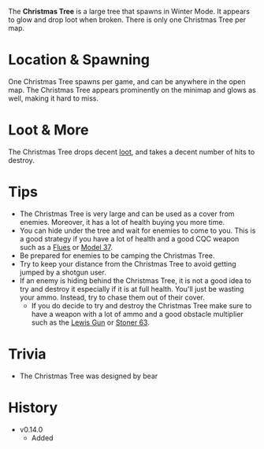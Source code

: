 <Event />

The **Christmas Tree** is a large tree that spawns in Winter Mode. It appears to glow and drop loot when broken. There is only one Christmas Tree per map.

# Location & Spawning
One Christmas Tree spawns per game, and can be anywhere in the open map. The Christmas Tree appears prominently on the minimap and glows as well, making it hard to miss.

# Loot & More
The Christmas Tree drops decent [loot](/loot#christmas_tree), and takes a decent number of hits to destroy.

# Tips
- The Christmas Tree is very large and can be used as a cover from enemies. Moreover, it has a lot of health buying you more time.
- You can hide under the tree and wait for enemies to come to you. This is a good strategy if you have a lot of health and a good CQC weapon such as a [Flues](/weapons/guns/flues) or [Model 37](/weapons/guns/model_37).
- Be prepared for enemies to be camping the Christmas Tree.
- Try to keep your distance from the Christmas Tree to avoid getting jumped by a shotgun user.
- If an enemy is hiding behind the Christmas Tree, it is not a good idea to try and destroy it especially if it is at full health. You'll just be wasting your ammo. Instead, try to chase them out of their cover.
  - If you do decide to try and destroy the Christmas Tree make sure to have a weapon with a lot of ammo and a good obstacle multiplier such as the [Lewis Gun](/weapons/guns/lewis_gun) or [Stoner 63](/weapons/guns/stoner_63).

# Trivia
- The Christmas Tree was designed by bear

# History
- v0.14.0
  - Added

